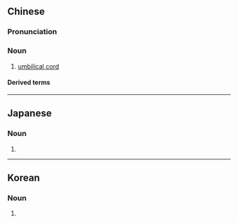 {{also|臍帯}}
==Chinese==
{{zh-forms|s=脐带}}
{{wikipedia|lang=zh}}

===Pronunciation===
{{zh-pron
|m=qídài
|c=ci4 daai3-2
|h=pfs=chhì-tai
|mn=châi-tòa
|cat=n
}}

===Noun===
{{zh-noun}}

# [[umbilical cord]]

====Derived terms====
{{zh-der|臍帶繞頸}}

{{zh-cat|Obstetrics|Anatomy}}

----

==Japanese==
{{ja-kanjitab}}

===Noun===
{{ja-noun|shin=臍帯|さいたい|せいたい}}

# {{kyujitai spelling of|臍帯|lang=ja}}

----

==Korean==
{{ko-hanjatab}}

===Noun===
{{ko-noun|hangeul=제대}}

# {{hanja form of|제대|[[umbilical cord]]}}